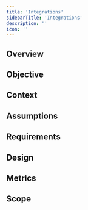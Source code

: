 ```yaml
---
title: 'Integrations'
sidebarTitle: 'Integrations'
description: ''
icon: ''
---
```


## Overview

## Objective

## Context

## Assumptions

## Requirements

## Design

## Metrics

## Scope